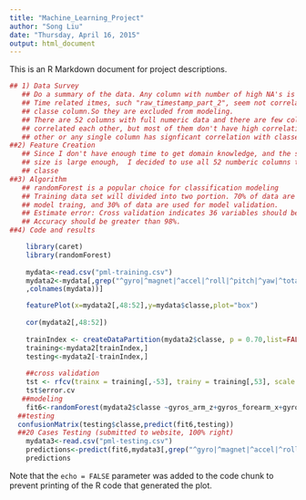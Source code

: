 ```yaml
---
title: "Machine_Learning_Project"
author: "Song Liu"
date: "Thursday, April 16, 2015"
output: html_document
---
```


This is an R Markdown document for project descriptions.
```r
## 1) Data Survey
   ## Do a summary of the data. Any column with number of high NA's is excluded.
   ## Time related itmes, such "raw_timestamp_part_2", seem not correlate to 
   ## classe column.So they are excluded from modeling.
   ## There are 52 columns with full numeric data and there are few column 
   ## correlated each other, but most of them don't have high correlation each 
   ## other or any single column has signficant correlation with classe column.
##2) Feature Creation 
   ## Since I don't have enough time to get domain knowledge, and the sample 
   ## size is large enough,  I decided to use all 52 numberic columns to predict  
   ## classe
##3) Algorithm
   ## randomForest is a popular choice for classification modeling
   ## Training data set will divided into two portion. 70% of data are used for 
   ## model traing, and 30% of data are used for model validation.
   ## Estimate error: Cross validation indicates 36 variables should be enough. 
   ## Accuracy should be greater than 98%.
##4) Code and results

    library(caret)
    library(randomForest)
    
    mydata<-read.csv("pml-training.csv")
    mydata2<-mydata[,grep("^gyro|^magnet|^accel|^roll|^pitch|^yaw|^total|classe"   
    ,colnames(mydata))]

    featurePlot(x=mydata2[,48:52],y=mydata$classe,plot="box")
    
    cor(mydata2[,48:52])
    
    trainIndex <- createDataPartition(mydata2$classe, p = 0.70,list=FALSE)
    training<-mydata2[trainIndex,]
    testing<-mydata2[-trainIndex,]
    
    ##cross validation
    tst <- rfcv(trainx = training[,-53], trainy = training[,53], scale = "log", step=0.7) 
    tst$error.cv
   ##modeling
    fit6<-randomForest(mydata2$classe ~gyros_arm_z+gyros_forearm_x+gyros_dumbbell_z+gyros_forearm_z+total_accel_forearm+gyros_belt_x+accel_belt_x+gyros_belt_y+total_accel_arm+accel_belt_y+gyros_forearm_y+accel_arm_z+gyros_dumbbell_x+gyros_arm_x+accel_forearm_y+accel_arm_y+gyros_arm_y+total_accel_belt+pitch_dumbbell+pitch_arm+magnet_arm_z+yaw_forearm+magnet_arm_y+accel_dumbbell_x+magnet_forearm_x+magnet_forearm_y+magnet_arm_x+accel_arm_x+yaw_arm+gyros_dumbbell_y+accel_forearm_z+yaw_dumbbell+magnet_belt_x+gyros_belt_z+total_accel_dumbbell+accel_dumbbell_z,data=mydata2, ntree=500, mtry=15, importance=TRUE)
  ##testing
  confusionMatrix(testing$classe,predict(fit6,testing))
  ##20 Cases Testing (submitted to website, 100% right)
    mydata3<-read.csv("pml-testing.csv")
    predictions<-predict(fit6,mydata3[,grep("^gyro|^magnet|^accel|^roll|^pitch|^yaw|^total",colnames(mydata3))])
    predictions
```
   

Note that the `echo = FALSE` parameter was added to the code chunk to prevent printing of the R code that generated the plot.
